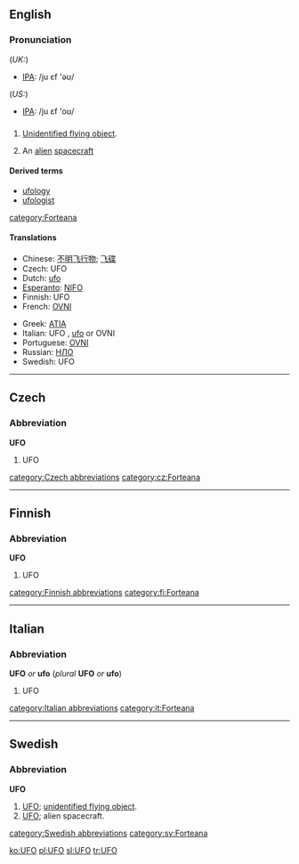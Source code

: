 {{see|ufo}}
==English==
===Pronunciation===
(''UK:'')
*[[w:IPA|IPA]]: /ju ɛf 'əʊ/
(''US:'')
*[[w:IPA|IPA]]: /ju ɛf 'oʊ/
==={{Initialism}}===
#[[Unidentified flying object]].
#{{italbrac|colloquial}} An [[alien]] [[spacecraft]] 
====Derived terms====
*[[ufology]]
*[[ufologist]]

[[category:Forteana]]

====Translations====
{{top}}
*Chinese: [[不明飞行物]]; [[飞碟]]
*Czech: UFO {{n}}
*Dutch: [[ufo]] {{m}}
*[[Esperanto]]: [[NIFO]]
*Finnish: UFO
*French: [[OVNI]] {{m}}
{{mid}}
*Greek: [[ATIA]]
*Italian: UFO {{m}}, [[ufo]] {{m}} or OVNI
*Portuguese: [[OVNI]]
*Russian: [[НЛО]]
*Swedish: UFO {{n}}
{{bottom}}
----

==Czech==
===Abbreviation===
'''UFO'''

#UFO {{gloss|Czeck}}

[[category:Czech abbreviations]]
[[category:cz:Forteana]]

----

==Finnish==

===Abbreviation===
'''UFO'''

# UFO

[[category:Finnish abbreviations]]
[[category:fi:Forteana]]

----

==Italian==
===Abbreviation===
'''UFO''' ''or'' '''ufo''' (''plural'' '''UFO''' ''or'' '''ufo''')

# UFO {{gloss|Italian}}

[[category:Italian abbreviations]]
[[category:it:Forteana]]

-----

==Swedish==
===Abbreviation===
'''UFO''' {{n}}

# [[#English|UFO]]; [[unidentified flying object]].
# [[#English|UFO]]; alien spacecraft.

[[category:Swedish abbreviations]]
[[category:sv:Forteana]]

[[ko:UFO]]
[[pl:UFO]]
[[sl:UFO]]
[[tr:UFO]]